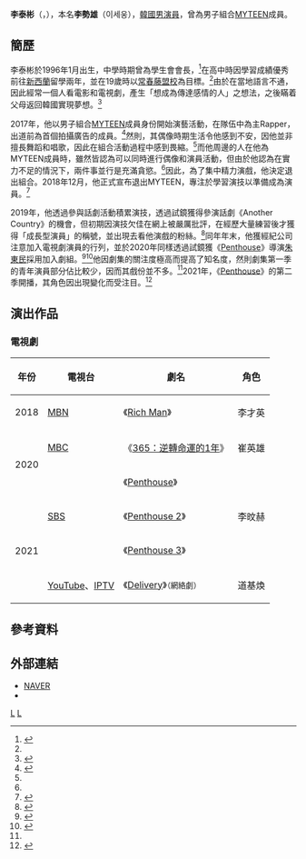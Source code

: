 {{藝人
| 姓名 = 李泰彬
| 類型 = 男演員
| 圖片 = Lee Tae-vin.jpg
| 圖片尺寸 = 
| 圖片簡介 = 
| 本名 = 
| 外文名 = 이태빈
| 外文 = ko
| 羅馬拼音 = Lee Tae-vin
| 英文名 = 
| 暱稱 = 
| 其他藝名 = 
| 國籍 = {{KOR}}
| 出生日期 = {{birth_date_and_age|1996|1|22}}
| 出生地點 = {{KOR}}[[釜山廣域市|釜山廣域市]]
| 宗教信仰 = 
| 配偶 = 
| 兒女 = 
| 父母 = 
| 語言 = [[韓語|韓語]]、[[英語|英語]]
| 職業 = [[演員|演員]]
| 教育程度 = 
| 出道作 = 
| 出道日期 = 2017年
| 代表作 = 
| 活躍年代 = 
| 唱片公司 = 
| 經紀公司 = Keyeast Entertainmet
| 相關團體 = [[MYTEEN|MYTEEN]]（2017年－2018年）
| 網站 = 
}}
'''李泰彬'''（{{lang-ko|이태빈}}，{{bd|1996年|1月22日}}），本名'''李勢雄'''（이세웅），[[韓國|韓國]][[男演員|男演員]]，曾為男子組合[[MYTEEN|MYTEEN]]成員。

== 簡歷 ==
李泰彬於1996年1月出生，中學時期曾為學生會會長，<ref>{{Cite web|title=[bnt화보] 마이틴 태빈 “엄친아? IQ는 142, 전교회장 출신 해외 유학파”|url=https://www.hankyung.com/news/article/201705150605k|work=韓國經濟|language=ko|date=2017-05-15}}</ref>在高中時因學習成績優秀前往[[新西蘭|新西蘭]]留學兩年，並在19歲時以[[常春藤盟校|常春藤盟校]]為目標。<ref name="BIO1" />由於在當地語言不通，因此經常一個人看電影和電視劇，產生「想成為傳達感情的人」之想法，之後瞞着父母返回韓國實現夢想。<ref name="BIO1">{{Cite web|title=[인터뷰②] 이태빈, 부모님 몰래 한국행 비행기표 끊은 ‘연기 열정’|url=https://www.mk.co.kr/star/broadcasting-service/view/2021/01/81548/|work=Star Today|language=ko|date=2021-01-26}}</ref>

2017年，他以男子組合[[MYTEEN|MYTEEN]]成員身份開始演藝活動，在隊伍中為主Rapper，出道前為首個拍攝廣告的成員。<ref>{{Cite web|title=마이틴 멤버 태빈, 데뷔 전 광고 모델 발탁|url=https://www.wowtv.co.kr/NewsCenter/News/Read?articleId=A201705230097|work=韓國經濟|language=ko|date=2017-05-23}}</ref>然則，其偶像時期生活令他感到不安，因他並非擅長舞蹈和唱歌，因此在組合活動過程中感到畏縮。<ref name="BIO1" />而他周邊的人在他為MYTEEN成員時，雖然皆認為可以同時進行偶像和演員活動，但由於他認為在實力不足的情況下，兩件事並行是充滿貪慾。<ref name="BIO1" />因此，為了集中精力演戲，他決定退出組合。2018年12月，他正式宣布退出MYTEEN，專注於學習演技以準備成為演員。<ref>{{Cite web|title=李泰彬退出MYTEEN组合|url=https://kpophui.net/news/50965.html|work=韩娱汇|language=zh|date=2018-12-31|access-date=2021-02-21|archive-date=2019-07-24|archive-url=https://web.archive.org/web/20190724120750/http://kpophui.net/news/50965.html|dead-url=no}}</ref>

2019年，他透過參與話劇活動積累演技，透過試鏡獲得參演話劇《Another Country》的機會，但初期因演技欠佳在網上被嚴厲批評，在經歷大量練習後才獲得「成長型演員」的稱號，並出現去看他演戲的粉絲。<ref>{{Cite web|title=[인터뷰②] 마이틴(MYTEEN) 출신 이태빈 "팬은 나에게 힘을 주는 동력"|url=http://www.topstarnews.net/news/articleView.html?idxno=690957|work=Topstarnews|language=ko|date=2019-11-05}}</ref>同年年末，他獲經紀公司注意加入電視劇演員的行列，並於2020年同樣透過試鏡獲《[[Penthouse_(電視劇)|Penthouse]]》導演[[朱東民|朱東民]]採用加入劇組。<ref>{{Cite web|title=[TEN 인터뷰] '펜트하우스' 이태빈 "악역 이민혁, 이제야 친해져... 시즌2 기대"|url=https://www.hankyung.com/entertainment/article/2021011380364|work=韓國經濟|language=ko|date=2021-01-16}}</ref><ref name="I1">{{Cite web|title=[인터뷰①] ‘펜트하우스’ 이태빈 “김순옥X주동민 조합, 대박날 줄 알았죠”|url=https://www.mk.co.kr/star/broadcasting-service/view/2021/01/81549/|work=Star Today|language=ko|date=2021-01-26}}</ref>他因劇集的關注度極高而提高了知名度，然則劇集第一季的青年演員部分佔比較少，因而其戲份並不多。<ref name="I1" />2021年，《[[Penthouse_(電視劇)|Penthouse]]》的第二季開播，其角色因出現變化而受注目。<ref>{{Cite web|title='펜트하우스 시즌2' 이태빈, 봉태규 언급한 이민혁役 변신 '주목'|url=http://enews.imbc.com/News/RetrieveNewsInfo/306774|work=MBC演藝|language=ko|date=2021-02-19}}</ref>

== 演出作品 ==
=== 電視劇 ===
{| class="wikitable" 
|-
! 年份
! 電視台
! 劇名
! 角色
|-
|2018||[[MBN|MBN]]||《[[Rich_Man|Rich Man]]》|| 李才英
|-
|rowspan=2|2020||[[文化廣播公司|MBC]]||《[[365：逆轉命運的1年|365：逆轉命運的1年]]》|| 崔英雄
|-
|rowspan=3|[[SBS|SBS]]||《[[Penthouse_(電視劇)|Penthouse]]》 || rowspan=3|李旼赫
|-
|rowspan=3|2021||《[[Penthouse_2|Penthouse 2]]》
|-
|《[[Penthouse_3|Penthouse 3]]》
|-
|[[YouTube|YouTube]]、[[IPTV|IPTV]]||《[[Delivery|Delivery]]》<small>（網絡劇）</small>||道基煥
|}

== 參考資料 ==
{{reflist}}

== 外部連結 ==
* [https://people.search.naver.com/search.naver?where=nexearch&query=%EC%9D%B4%ED%83%9C%EB%B9%88&sm=tab_etc&ie=utf8&key=PeopleService&os=5396694 NAVER]{{ko}}
* {{instagram|taevin.lee}}

[[Category:韓國電視演員|L]]
[[Category:韓國男演員|L]]